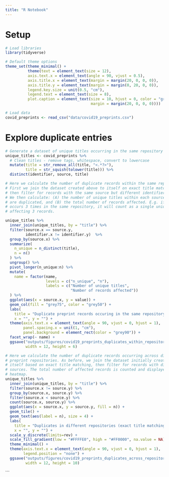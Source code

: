 ```yaml
---
title: "R Notebook"
---
```


# Setup

```r

# Load libraries
library(tidyverse)

# Default theme options
theme_set(theme_minimal() +
          theme(text = element_text(size = 12),
          axis.text.x = element_text(angle = 90, vjust = 0.5),
          axis.title.x = element_text(margin = margin(20, 0, 0, 0)),
          axis.title.y = element_text(margin = margin(0, 20, 0, 0)),
          legend.key.size = unit(0.5, "cm"),
          legend.text = element_text(size = 8),
          plot.caption = element_text(size = 10, hjust = 0, color = "grey25", 
                                      margin = margin(20, 0, 0, 0))))

# Load data
covid_preprints <- read_csv("data/covid19_preprints.csv")

```

# Explore duplicate entries

```r
# Generate a dataset of unique titles occurring in the same repository
unique_titles <- covid_preprints %>%
  # Clean titles - remove tags, whitespace, convert to lowercase
  mutate(title = str_remove_all(title, "<.*?>"),
         title = str_squish(tolower(title))) %>%
  distinct(identifier, source, title)

# Here we calculate the number of duplicate records within the same repositories
# First we join the dataset created above to itself on exact title matches,
# then filter for records with the same source but different identifier. 
# We then calculate: (A) the number of unique titles within each source that
# are duplicated, and (B) the total number of records affected. E.g. if a title
# occurs 3 times in the same repository, it will count as a single unique title,
# affecting 3 records.

unique_titles %>%
  inner_join(unique_titles, by = "title") %>%
  filter(source.x == source.y,
         identifier.x != identifier.y)  %>%
  group_by(source.x) %>%
  summarize(
    n_unique = n_distinct(title),
    n = n()
  ) %>%
  ungroup() %>%
  pivot_longer(n_unique:n) %>%
  mutate(
    name = factor(name,
                  levels = c("n_unique", "n"),
                  labels = c("Number of unique titles",
                             "Number of records affected"))
  ) %>%
  ggplot(aes(x = source.x, y = value)) +
  geom_col(fill = "grey75", color = "grey50") +
  labs(
    title = "Duplicate preprint records occuring in the same repository (exact title matching)",
    x = "", y = "") +
  theme(axis.text.x = element_text(angle = 90, vjust = 0, hjust = 1),
        panel.spacing.x = unit(1, "cm"),
        panel.background = element_rect(color = "grey90")) +
  facet_wrap(~ name) +
  ggsave("outputs/figures/covid19_preprints_duplicates_within_repository.png", 
         width = 12, height = 6)

# Here we calculate the number of duplicate records occurring across different
# preprint repositories. As before, we join the dataset initially created to 
# itself based on exact title matching, then filter for records with different
# sources. The total number of affected records is counted and displayed in a 
# heatmap.
unique_titles %>%
  inner_join(unique_titles, by = "title") %>%
  filter(source.x != source.y) %>%
  group_by(source.x, source.y) %>%
  filter(source.x < source.y) %>%
  count(source.x, source.y) %>%
  ggplot(aes(x = source.x, y = source.y, fill = n)) +
  geom_tile() +
  geom_text(aes(label = n), size = 4) +
  labs(
    title = "Duplicates in different repositories (exact title matching)",
    x = "", y = "") +
  scale_y_discrete(limits=rev) +
  scale_fill_gradient(low = "#FFFFE0", high = "#FF0000", na.value = NA) +
  theme_minimal() +
  theme(axis.text.x = element_text(angle = 90, vjust = 0, hjust = 1),
        legend.position = "none") +
  ggsave("outputs/figures/covid19_preprints_duplicates_across_repository.png", 
         width = 12, height = 10)

```

```

